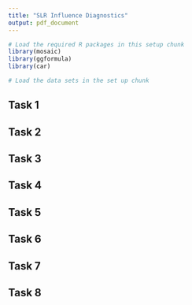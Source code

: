 ```yaml
---
title: "SLR Influence Diagnostics"
output: pdf_document
---
```


```r
# Load the required R packages in this setup chunk
library(mosaic)
library(ggformula)
library(car)

# Load the data sets in the set up chunk
```

## Task 1

## Task 2

## Task 3

## Task 4

## Task 5

## Task 6

## Task 7

## Task 8

